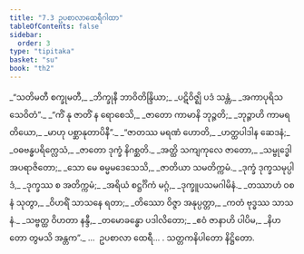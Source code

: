 ```yaml
---
title: "7.3 ဥပစာလာထေရီဂါထာ"
tableOfContents: false
sidebar:
  order: 3
type: "tipitaka"
basket: "su"
book: "th2"
---
```



<DynamicBreadcrumb />

<Division number="189" book="th2">

<Paragraph number="255" type="verses" book="th2">
_“သတိမတီ စက္ခုမတီ,_  
_ဘိက္ခုနီ ဘာဝိတိန္ဒြိယာ;_  
_ပဋိဝိဇ္ဈိ ပဒံ သန္တံ,_  
_အကာပုရိသသေဝိတံ”._  

</Paragraph>

</Division>
<Division number="190" book="th2">

<Paragraph number="256" type="verses" book="th2">
_“ကိံ နု ဇာတိံ န ရောစေသိ,_  
_ဇာတော ကာမာနိ ဘုဉ္ဇတိ;_  
_ဘုဉ္ဇာဟိ ကာမရတိယော,_  
_မာဟု ပစ္ဆာနုတာပိနီ”._  

</Paragraph>

</Division>
<Division number="191" book="th2">

<Paragraph number="257" type="verses" book="th2">
_“ဇာတဿ မရဏံ ဟောတိ,_  
_ဟတ္ထပါဒါန ဆေဒနံ;_  
_ဝဓဗန္ဓပရိက္လေသံ,_  
_ဇာတော ဒုက္ခံ နိဂစ္ဆတိ._  

</Paragraph>

</Division>
<Division number="192" book="th2">

<Paragraph number="258" type="verses" book="th2">
_အတ္ထိ သကျကုလေ ဇာတော,_  
_သမ္ဗုဒ္ဓေါ အပရာဇိတော;_  
_သော မေ ဓမ္မမဒေသေသိ,_  
_ဇာတိယာ သမတိက္ကမံ._  

</Paragraph>

</Division>
<Division number="193" book="th2">

<Paragraph number="259" type="verses" book="th2">
_ဒုက္ခံ ဒုက္ခသမုပ္ပါဒံ,_  
_ဒုက္ခဿ စ အတိက္ကမံ;_  
_အရိယံ စဋ္ဌင်္ဂိကံ မဂ္ဂံ,_  
_ဒုက္ခူပသမဂါမိနံ._  

</Paragraph>

</Division>
<Division number="194" book="th2">

<Paragraph number="260" type="verses" book="th2">
_တဿာဟံ ဝစနံ သုတွာ,_  
_ဝိဟရိံ သာသနေ ရတာ;_  
_တိဿော ဝိဇ္ဇာ အနုပ္ပတ္တာ,_  
_ကတံ ဗုဒ္ဓဿ သာသနံ._  

</Paragraph>

</Division>
<Division number="195" book="th2">

<Paragraph number="261" type="verses" book="th2">
_သဗ္ဗတ္ထ ဝိဟတာ နန္ဒီ,_  
_တမောခန္ဓော ပဒါလိတော;_  
_ဧဝံ ဇာနာဟိ ပါပိမ,_  
_နိဟတော တွမသိ အန္တက”._  


</Paragraph>
</Division>

<Paragraph number="262" type="center" book="th2">
…  ဥပစာလာ ထေရီ… .



</Paragraph>

<Paragraph number="263" type="center" book="th2">
သတ္တကနိပါတော နိဋ္ဌိတော.
</Paragraph>